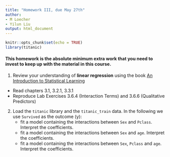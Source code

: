 ```yaml
---
title: "Homework III, due May 27th"
author: 
- M Loecher
- Yilun Liu
output: html_document
---
```


```r
knitr::opts_chunk$set(echo = TRUE)
library(titanic)
```

#### This homework is the absolute minimum extra work that you need to invest to keep up with the material in this course.

1. Review your understanding of **linear regression** using the book [An Introduction to Statistical Learning](http://faculty.marshall.usc.edu/gareth-james/ISL/)
  * Read chapters 3.1, 3.2.1, 3.3.1 
  * Reproduce Lab Exercises 3.6.4 (Interaction Terms) and 3.6.6 (Qualitative Predictors)


2. Load the `titanic` library and the `titanic_train` data. In the following we use `Survived` as the outcome (y):
   * fit a model containing the interactions between `Sex` and `Pclass`. Interpret the coefficients.
   * fit a model containing the interactions between `Sex` and `age`. Interpret the coefficients.
   * fit a model containing the interactions between `Sex`, `Pclass` and `age`. Interpret the coefficients.
